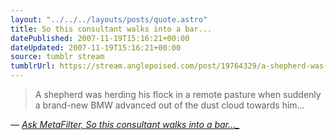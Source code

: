 ```yaml
---
layout: "../../../layouts/posts/quote.astro"
title: So this consultant walks into a bar...
datePublished: 2007-11-19T15:16:21+00:00
dateUpdated: 2007-11-19T15:16:21+00:00
source: tumblr stream
tumblrUrl: https://stream.anglepoised.com/post/19764329/a-shepherd-was-herding-his-flock-in-a-remote
---
```


> A shepherd was herding his flock in a remote pasture when suddenly a brand-new BMW advanced out of the dust cloud towards him&hellip;

— <cite>[Ask MetaFilter, So this consultant walks into a bar&hellip;\_](https://ask.metafilter.com/76589/So-this-consultant-walks-into-a-bar#1137931)</cite>
